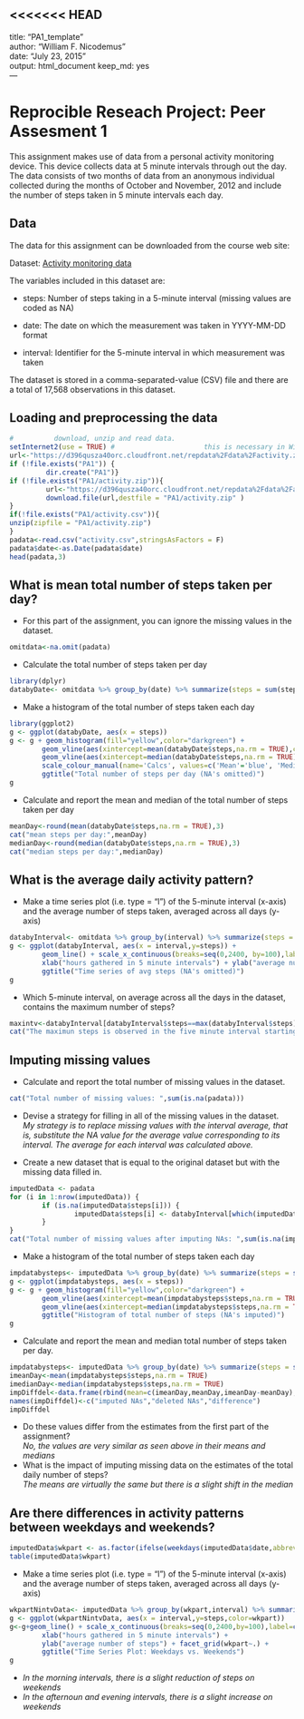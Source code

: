 <<<<<<< HEAD
---
title: "PA1_template"  
author: "William F. Nicodemus"  
date: "July 23, 2015"  
output: html_document
keep_md: yes  
--- 

# Reprocible Reseach Project: Peer Assesment 1 #    

This assignment makes use of data from a personal activity monitoring device. This device collects data at 5 minute intervals through out the day. The data consists of two months of data from an anonymous individual collected during the months of October and November, 2012 and include the number of steps taken in 5 minute intervals each day.

## Data ##

The data for this assignment can be downloaded from the course web site:  

Dataset: [Activity monitoring data](https://d396qusza40orc.cloudfront.net/repdata%2Fdata%2Factivity.zip)

The variables included in this dataset are:  

- steps: Number of steps taking in a 5-minute interval (missing values are coded as NA)  

- date: The date on which the measurement was taken in YYYY-MM-DD format  

- interval: Identifier for the 5-minute interval in which measurement was taken  

The dataset is stored in a comma-separated-value (CSV) file and there are a total of 17,568 observations in this dataset.  


## Loading and preprocessing the data ## 
```r
#          download, unzip and read data. 
setInternet2(use = TRUE) #                      this is necessary in Windows
url<-"https://d396qusza40orc.cloudfront.net/repdata%2Fdata%2Factivity.zip"
if (!file.exists("PA1")) {
         dir.create("PA1")}
if (!file.exists("PA1/activity.zip")){
         url<-"https://d396qusza40orc.cloudfront.net/repdata%2Fdata%2Factivity.zip"
         download.file(url,destfile = "PA1/activity.zip" )
}
if(!file.exists("PA1/activity.csv")){
unzip(zipfile = "PA1/activity.zip")
}
padata<-read.csv("activity.csv",stringsAsFactors = F)
padata$date<-as.Date(padata$date)
head(padata,3)
```
## What is mean total number of steps taken per day? ##    

- For this part of the assignment, you can ignore the missing values in the dataset.

```r
omitdata<-na.omit(padata)
```

- Calculate the total number of steps taken per day
```r
library(dplyr)
databyDate<- omitdata %>% group_by(date) %>% summarize(steps = sum(steps, na.rm = TRUE))
```  
- Make a histogram of the total number of steps taken each day
```r
library(ggplot2)
g <- ggplot(databyDate, aes(x = steps))
g <- g + geom_histogram(fill="yellow",color="darkgreen") + 
        geom_vline(aes(xintercept=mean(databyDate$steps,na.rm = TRUE),color="Mean"),show_guide = T) +
        geom_vline(aes(xintercept=median(databyDate$steps,na.rm = TRUE),color="Median"),show_guide = T) + 
        scale_colour_manual(name='Calcs', values=c('Mean'='blue', 'Median'='red')) +
        ggtitle("Total number of steps per day (NA's omitted)")
g
```

- Calculate and report the mean and median of the total number of steps taken per day 
```r
meanDay<-round(mean(databyDate$steps,na.rm = TRUE),3)
cat("mean steps per day:",meanDay)
medianDay<-round(median(databyDate$steps,na.rm = TRUE),3)
cat("median steps per day:",medianDay)
```
## What is the average daily activity pattern?## 

- Make a time series plot (i.e. type = "l") of the 5-minute interval (x-axis) and the average number of steps taken, averaged across all days (y-axis)
```r
databyInterval<- omitdata %>% group_by(interval) %>% summarize(steps = mean(steps, na.rm = TRUE))
g <- ggplot(databyInterval, aes(x = interval,y=steps)) +
        geom_line() + scale_x_continuous(breaks=seq(0,2400, by=100),label=c(0:24)) +
        xlab("hours gathered in 5 minute intervals") + ylab("average number of steps") +
        ggtitle("Time series of avg steps (NA's omitted)")
g
```

- Which 5-minute interval, on average across all the days in the dataset, contains the maximum number of steps?  
```r
maxintv<-databyInterval[databyInterval$steps==max(databyInterval$steps),]
cat("The maximun steps is observed in the five minute interval starting on",as.character(maxintv[1,1]/100),"am averaging", round(as.numeric(maxintv[1,2]),digits=2),"steps")
```
## Imputing missing values##

- Calculate and report the total number of missing values in the dataset. 
```r
cat("Total number of missing values: ",sum(is.na(padata)))
```
- Devise a strategy for filling in all of the missing values in the dataset.    
       *My strategy is to replace missing values with the interval average, that is, substitute the NA value for the average value corresponding to its interval. The average for each interval was calculated above.*

- Create a new dataset that is equal to the original dataset but with the missing data filled in.  

```r
imputedData <- padata 
for (i in 1:nrow(imputedData)) {
        if (is.na(imputedData$steps[i])) {
                imputedData$steps[i] <- databyInterval[which(imputedData$interval[i] == databyInterval$interval), ]$steps
        }
}
cat("Total number of missing values after imputing NAs: ",sum(is.na(imputedData))) 

```

- Make a histogram of the total number of steps taken each day  
  
```r
impdatabysteps<- imputedData %>% group_by(date) %>% summarize(steps = sum(steps, na.rm = TRUE))
g <- ggplot(impdatabysteps, aes(x = steps))
g <- g + geom_histogram(fill="yellow",color="darkgreen") + 
        geom_vline(aes(xintercept=mean(impdatabysteps$steps,na.rm = TRUE),color="Mean", linetype="Mean"), size=1, show_guide=TRUE) +
        geom_vline(aes(xintercept=median(impdatabysteps$steps,na.rm = TRUE),color="Median", linetype="Median"), size=1, show_guide=TRUE) +
        ggtitle("Histogram of total number of steps (NA's imputed)")
g
```

 - Calculate and report the mean and median total number of steps taken per day.   
```r
impdatabysteps<- imputedData %>% group_by(date) %>% summarize(steps = sum(steps, na.rm = TRUE))
imeanDay<-mean(impdatabysteps$steps,na.rm = TRUE)  
imedianDay<-median(impdatabysteps$steps,na.rm = TRUE)  
impDiffdel<-data.frame(rbind(mean=c(imeanDay,meanDay,imeanDay-meanDay),median=c(imedianDay,medianDay,imedianDay-medianDay)))
names(impDiffdel)<-c("imputed NAs","deleted NAs","difference")
impDiffdel
```  
   
- Do these values differ from the estimates from the first part of the assignment?      
        *No, the values are very similar as seen above in their means and medians*  
- What is the impact of imputing missing data on the estimates of the total daily number of steps?  
        *The means are virtually the same but there is a slight shift in the median*    

## Are there differences in activity patterns between weekdays and weekends?##
```r
imputedData$wkpart <- as.factor(ifelse(weekdays(imputedData$date,abbreviate=T) %in% c("Sat","Sun"),"weekend", "weekday"))
table(imputedData$wkpart)
```
- Make a time series plot (i.e. type = "l") of the 5-minute interval (x-axis) and the average number of steps taken, averaged across all days (y-axis)
```r
wkpartNintvData<- imputedData %>% group_by(wkpart,interval) %>% summarize(steps = mean(steps, na.rm = TRUE))
g <- ggplot(wkpartNintvData, aes(x = interval,y=steps,color=wkpart)) 
g<-g+geom_line() + scale_x_continuous(breaks=seq(0,2400,by=100),label=c(0:24)) +
        xlab("hours gathered in 5 minute intervals") +
        ylab("average number of steps") + facet_grid(wkpart~.) +
        ggtitle("Time Series Plot: Weekdays vs. Weekends")
g
```
   
   * *In the morning intervals, there is a slight reduction of steps on weekends*
   * *In the afternoun and evening intervals, there is a slight increase on weekends*
  